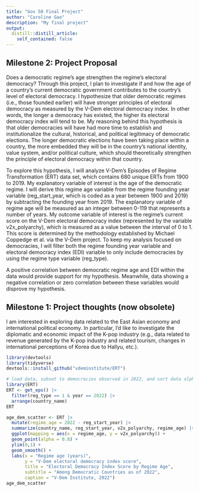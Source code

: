 ```yaml
---
title: "Gov 50 Final Project"
author: "Caroline Gao"
description: "My final project"
output:
  distill::distill_article:
    self_contained: false
---
```


## Milestone 2: Project Proposal

Does a democratic regime’s age strengthen the regime’s electoral democracy? Through this project, I plan to investigate if and how the age of a country’s current democratic government contributes to the country’s level of electoral democracy. I hypothesize that older democratic regimes (i.e., those founded earlier) will have stronger principles of electoral democracy as measured by the V-Dem electoral democracy index. In other words, the longer a democracy has existed, the higher its electoral democracy index will tend to be. My reasoning behind this hypothesis is that older democracies will have had more time to establish and institutionalize the cultural, historical, and political legitimacy of democratic elections. The longer democratic elections have been taking place within a country, the more embedded they will be in the country’s national identity, value system, and/or political culture, which should theoretically strengthen the principle of electoral democracy within that country. 

To explore this hypothesis, I will analyze V-Dem’s Episodes of Regime Transformation (ERT) data set, which contains 680 unique ERTs from 1900 to 2019. My explanatory variable of interest is the age of the democratic regime. I will derive this regime age variable from the regime founding year variable (reg_start_year, which is coded as a year between 1900 and 2019) by subtracting the founding year from 2019. The explanatory variable of regime age will be measured as an integer between 0-119 that represents a number of years. My outcome variable of interest is the regime’s current score on the V-Dem electoral democracy index (represented by the variable v2x_polyarchy), which is measured as a value between the interval of 0 to 1. This score is determined by the methodology established by Michael Coppedge et al. via the V-Dem project. To keep my analysis focused on democracies, I will filter both the regime founding year variable and electoral democracy index (EDI) variable to only include democracies by using the regime type variable (reg_type). 

A positive correlation between democratic regime age and EDI within the data would provide support for my hypothesis. Meanwhile, data showing a negative correlation or zero correlation between these variables would disprove my hypothesis. 



## Milestone 1: Project thoughts (now obsolete)

I am interested in exploring data related to the East Asian economy and international political economy. In particular, I'd like to investigate the diplomatic and economic impact of the K-pop industry (e.g., data related to revenue generated by the K-pop industry and related tourism, changes in international perceptions of Korea due to Hallyu, etc.).


```r
library(devtools)
library(tidyverse)
devtools::install_github("vdeminstitute/ERT")
```


```r
# load data, subset to democracies observed in 2022, and sort data alphabetically by country name
library(ERT)
ERT <- get_eps() |>
  filter(reg_type == 1 & year == 2022) |> 
  arrange(country_name)
ERT
```


```r
age_dem_scatter <- ERT |> 
  mutate(regime_age = 2022 - reg_start_year) |>
  summarize(country_name, reg_start_year, v2x_polyarchy, regime_age) |>
  ggplot(mapping = aes(x = regime_age, y = v2x_polyarchy)) +
  geom_point(alpha = 0.8) +
  ylim(0,1) +
  geom_smooth() +
  labs(x = "Regime age (years)", 
       y = "V-Dem electoral democracy index score",
       title = "Electoral Democracy Index Score by Regime Age",
       subtitle = "Among Democratic Countries as of 2022",
       caption = "V-Dem Institute, 2022")
age_dem_scatter
```



